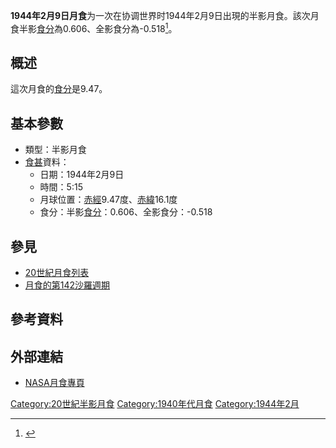 {{Notability|time=2022-05-10T08:05:39+00:00}}
{{Infobox lunar eclipse
| date        = 1944年2月9日
| time        = 5:15
| nature     = 半影月食
| saros       = 142
| gamma           = 1.270
| magnitude      = 半影食分：0.606<br/>全影食分：-0.518
| par_duration   = 
| tot_duration    = 
| chart               = Lunar eclipse chart close-1944Feb09.png
}}
'''1944年2月9日月食'''为一次在协调世界时1944年2月9日出現的半影月食。該次月食半影[[食分|食分]]為0.606、全影食分為-0.518<ref name="nasa_catalog_list">{{cite web|url=http://eclipse.gsfc.nasa.gov/LEcat/LE1901-2000.html|title=Lunar Eclipses: 1901 to 2000|language=en|publisher=[[NASA|NASA]]|archiveurl=https://web.archive.org/web/20080331031357/http://eclipse.gsfc.nasa.gov/LEcat/LE1901-2000.html|archivedate=2008-03-31|deadurl=yes|accessdate=2016-09-10}}</ref>。

== 概述 ==
這次月食的[[食分|食分]]是9.47。

== 基本參數 ==
{{NoteUTC}}
* 類型：半影月食
*[[食甚|食甚]]資料：
** 日期：1944年2月9日
** 時間：5:15
** 月球位置：[[赤經|赤經]]9.47度、[[赤緯|赤緯]]16.1度
** 食分：半影[[食分|食分]]：0.606、全影食分：-0.518


== 參見 ==
{{portal box|天文學}}
* [[20世紀月食列表|20世紀月食列表]]
* [[月食的第142沙羅週期|月食的第142沙羅週期]]

== 參考資料 ==
{{reflist}}

== 外部連結 ==
* [http://eclipse.gsfc.nasa.gov/lunar.html NASA月食專頁]{{Wayback|url=http://eclipse.gsfc.nasa.gov/lunar.html |date=20181231235927 }}{{en icon}}
{{Lunar-eclipse-stub}}
{{月食}}

[[Category:20世紀半影月食|Category:20世紀半影月食]]
[[Category:1940年代月食|Category:1940年代月食]]
[[Category:1944年2月|Category:1944年2月]]